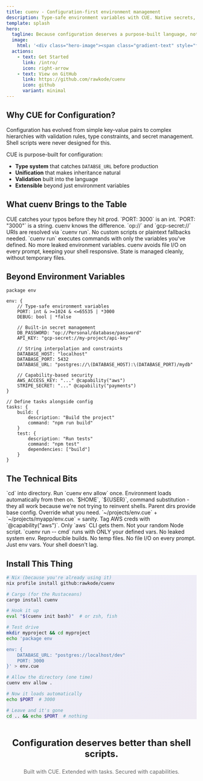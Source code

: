 ```yaml
---
title: cuenv - Configuration-first environment management
description: Type-safe environment variables with CUE. Native secrets, tasks, and workflows.
template: splash
hero:
  tagline: Because configuration deserves a purpose-built language, not shell scripts.
  image:
    html: '<div class="hero-image"><span class="gradient-text" style="font-size: 4rem; font-weight: bold;">cuenv</span></div>'
  actions:
    - text: Get Started
      link: /intro/
      icon: right-arrow
    - text: View on GitHub
      link: https://github.com/rawkode/cuenv
      icon: github
      variant: minimal
---
```



## Why CUE for Configuration?

Configuration has evolved from simple key-value pairs to complex hierarchies with validation rules, type constraints, and secret management. Shell scripts were never designed for this.

CUE is purpose-built for configuration:

- **Type system** that catches `DATABSE_URL` before production
- **Unification** that makes inheritance natural
- **Validation** built into the language
- **Extensible** beyond just environment variables

## What cuenv Brings to the Table

<div class="animate-fade-in">
	<CardGrid stagger>
		<Card title="Type-Safe Configuration" icon="seti:config">
			CUE catches your typos before they hit prod. `PORT: 3000` is an int.
			`PORT: "3000"` is a string. cuenv knows the difference.
		</Card>
		<Card title="Native Secret Management" icon="seti:lock">
			`op://` and `gcp-secret://` URIs are resolved via `cuenv run`. No custom
			scripts or plaintext fallbacks needed.
		</Card>
		<Card title="Hermetic Execution" icon="document">
			`cuenv run` executes commands with only the variables you've defined. No
			more leaked environment variables.
		</Card>
		<Card title="Efficient by Design" icon="seti:code">
			cuenv avoids file I/O on every prompt, keeping your shell responsive.
			State is managed cleanly, without temporary files.
		</Card>
	</CardGrid>
</div>

## Beyond Environment Variables

<div class="feature-card">

```cue
package env

env: {
    // Type-safe environment variables
    PORT: int & >=1024 & <=65535 | *3000
    DEBUG: bool | *false

    // Built-in secret management
    DB_PASSWORD: "op://Personal/database/password"
    API_KEY: "gcp-secret://my-project/api-key"

    // String interpolation and constraints
    DATABASE_HOST: "localhost"
    DATABASE_PORT: 5432
    DATABASE_URL: "postgres://\(DATABASE_HOST):\(DATABASE_PORT)/mydb"

    // Capability-based security
    AWS_ACCESS_KEY: "..." @capability("aws")
    STRIPE_SECRET: "..." @capability("payments")
}

// Define tasks alongside config
tasks: {
    build: {
        description: "Build the project"
        command: "npm run build"
    }
    test: {
        description: "Run tests"
        command: "npm test"
        dependencies: ["build"]
    }
}
```

</div>

## The Technical Bits

<CardGrid>
	<Card title="Seamless Integration" icon="rocket">
		`cd` into directory. Run `cuenv env allow` once. Environment loads automatically
		from then on.
	</Card>
	<Card title="Shell Variables Work" icon="terminal">
		`$HOME`, `${USER}`, command substitution - they all work because we're not
		trying to reinvent shells.
	</Card>
	<Card title="Inheritance Done Right" icon="puzzle">
		Parent dirs provide base config. Override what you need.
		`~/projects/env.cue` + `~/projects/myapp/env.cue` = sanity.
	</Card>
	<Card title="Capability-Based Security" icon="setting">
		Tag AWS creds with `@capability("aws")`. Only `aws` CLI gets them. Not your
		random Node script.
	</Card>
	<Card title="Hermetic Execution" icon="document">
		`cuenv run -- cmd` runs with ONLY your defined vars. No leaked system env.
		Reproducible builds.
	</Card>
	<Card title="Actually Fast" icon="check">
		No temp files. No file I/O on every prompt. Just env vars. Your shell
		doesn't lag.
	</Card>
</CardGrid>

## Install This Thing

<div class="feature-card" style="background: linear-gradient(135deg, rgba(102,126,234,0.1) 0%, rgba(118,75,162,0.1) 100%);">

```bash
# Nix (because you're already using it)
nix profile install github:rawkode/cuenv

# Cargo (for the Rustaceans)
cargo install cuenv

# Hook it up
eval "$(cuenv init bash)"  # or zsh, fish

# Test drive
mkdir myproject && cd myproject
echo 'package env

env: {
    DATABASE_URL: "postgres://localhost/dev"
    PORT: 3000
}' > env.cue

# Allow the directory (one time)
cuenv env allow .

# Now it loads automatically
echo $PORT  # 3000

# Leave and it's gone
cd .. && echo $PORT  # nothing
```

</div>

<div style="text-align: center; margin-top: 3rem;">
	<h3 style="font-size: 1.5rem;">
		Configuration deserves better than shell scripts.
	</h3>
	<p style="color: #666; margin-top: 1rem;">
		Built with CUE. Extended with tasks. Secured with capabilities.
	</p>
</div>
